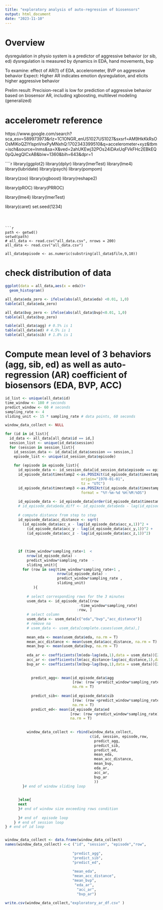 ```yaml
---
title: "exploratory analysis of auto-regression of biosensors"
output: html_document
date: "2023-11-10"
---
```



# Overview
dysregulation in physio system is a predictor of aggressive behavior (or sib, ed)
dysregulation is measured by dynamics in EDA, hand movements, bvp

To examine: effect of AR(1) of EDA, accelerometer, BVP on aggressive behavior
Expect: Higher AR indicates emotion dysregulation, and elicits higher aggressive behavior

Prelim result:
Precision-recall is low for prediction of aggressive behavior based on biosensor AR, including xgboosting, multilevel modeling (generalized)

# accelerometr reference
https://www.google.com/search?sca_esv=589973973&rlz=1C1ONGR_enUS1027US1027&sxsrf=AM9HkKkRsOOsMIKoQZlYlspnVnxPyMNxhQ:1702343399510&q=accelerometer+xyz&tbm=isch&source=lnms&sa=X&ved=2ahUKEwj32POs24iDAxUqFVkFHc2EBkEQ0pQJegQICxAB&biw=1360&bih=643&dpr=1


````r

library(ggplot2)
library(dplyr)
library(lmerTest)
library(lme4)
library(lubridate)
library(psych)
library(pompom)

library(zoo)
library(xgboost)
library(reshape2)

library(pROC)
library(PRROC)

library(lme4)
library(lmerTest)

library(caret)
set.seed(1234)
```
 


```r
path <- getwd()
setwd(path)
# all_data <- read.csv("all_data.csv", nrows = 200)
all_data <- read.csv("all_data.csv")

all_data$episode <- as.numeric(substring(all_data$file,9,10))

```

# check distribution of data
```r
ggplot(data = all_data,aes(x = eda))+
  geom_histogram()

all_data$eda_zero <- ifelse(abs(all_data$eda) <0.01, 1,0)
table(all_data$eda_zero) 

all_data$bvp_zero <- ifelse(abs(all_data$bvp)<0.01, 1,0)
table(all_data$bvp_zero) 

table(all_data$agg) # 0.5% is 1
table(all_data$ed) # 4.5% is 1
table(all_data$sib) # 1.8% is 1

```

# Compute mean level of 3 behaviors (agg, sib, ed) as well as auto-regression (AR) coefficient of biosensors (EDA, BVP, ACC)



```r

id_list <- unique(all_data$id)
time_window <- 180 # seconds
predict_window <- 60 # seconds
sampling_rate <- 4
sliding_unit <- 15 * sampling_rate # data points, 60 seconds

window_data_collect <- NULL

for (id in id_list){
  id_data <- all_data[all_data$id == id,]
  session_list <- unique(id_data$session)
  for (session in session_list){
    id_session_data <- id_data[id_data$session == session,]
    episode_list <- unique(id_session_data$episode)
  
    for (episode in episode_list){
      id_episode_data <- id_session_data[id_session_data$episode == episode,]
      id_episode_data$timestamp2 <-as.POSIXct(id_episode_data$timestamp/1000, 
                                   origin="1970-01-01",
                                   tz = "UTC")
      id_episode_data$timestamp3 <-as.POSIXct(id_episode_data$timestamp2,
                                   format = "%Y-%m-%d %H:%M:%OS")
        
      id_episode_data <- id_episode_data[order(id_episode_data$timestamp3),]
      # id_episode_data$eda_diff <- id_episode_data$eda - lag(id_episode_data$eda,1)
      
      # compute distance from step to step
      id_episode_data$acc_distance <- sqrt(
        (id_episode_data$acc_x - lag(id_episode_data$acc_x,1))^2 + 
          (id_episode_data$acc_y - lag(id_episode_data$acc_y,1))^2 + 
          (id_episode_data$acc_z - lag(id_episode_data$acc_z,1))^2)
      
  
      
      if (time_window*sampling_rate+1  < 
          nrow(id_episode_data) -
          predict_window*sampling_rate  - 
          sliding_unit){
        for (row in seq(time_window*sampling_rate+1 ,
                        nrow(id_episode_data) - 
                        predict_window*sampling_rate , 
                        sliding_unit)
             ){
            
          # select corresponding rows for the 3 minutes
          usem_data <- id_episode_data[(row
                                  -time_window*sampling_rate)
                                 :row, ]
          # select column
          usem_data <- usem_data[c("eda","bvp","acc_distance")]
          # remove na
          # usem_data <- usem_data[complete.cases(usem_data),]
          
          mean_eda <- mean(usem_data$eda, na.rm = T)
          mean_acc_distance <- mean(usem_data$acc_distance, na.rm = T)
          mean_bvp <- mean(usem_data$bvp, na.rm = T)
          
          eda_ar <- coefficients(lm(eda~lag(eda,1),data = usem_data))[2]
          acc_ar <- coefficients(lm(acc_distance~lag(acc_distance,1),data = usem_data))[2]
          bvp_ar <- coefficients(lm(bvp~lag(bvp,1),data = usem_data))[2]
          
     
            predict_agg<- mean(id_episode_data$agg
                               [row: (row +predict_window*sampling_rate)], 
                               na.rm = T)
            
            predict_sib<- mean(id_episode_data$sib
                               [row: (row +predict_window*sampling_rate)], 
                               na.rm = T)
            predict_ed<- mean(id_episode_data$ed
                              [row: (row +predict_window*sampling_rate)], 
                              na.rm = T)
           
           
          window_data_collect <- rbind(window_data_collect, 
                                       c(id, session, episode,row,
                                         predict_agg,
                                         predict_sib,
                                         predict_ed, 
                                         mean_eda, 
                                         mean_acc_distance,
                                         mean_bvp,
                                         eda_ar,
                                         acc_ar,
                                         bvp_ar
                                         ))
        }# end of window sliding loop
        
        
      }else{
      next
      }# end of window size exceeding rows condition
        
      }# end of  episode loop
    } # end of session loop
} # end of id loop


window_data_collect <- data.frame(window_data_collect)
names(window_data_collect) <-c ("id", "session", "episode","row",
                               
                               "predict_agg",
                               "predict_sib",
                               "predict_ed",
                        
                               "mean_eda", 
                               "mean_acc_distance",
                               "mean_bvp",
                                "eda_ar",
                                 "acc_ar",
                                 "bvp_ar")

write.csv(window_data_collect,"exploratory_ar_df.csv" )


```






